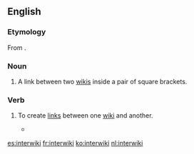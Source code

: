 {{wikipedia}}
{{selfref|For interwiki related to the Wikimedia projects, see [[Wikipedia:Wikipedia:InterWikimedia links|Wikipedia:InterWikimedia links]].}}
==English==

===Etymology===
From {{prefix|inter|wiki}}.

===Noun===
{{en-noun}}

# {{context|Wiktionary and WMF jargon}} A link between two [[wiki]]s inside a pair of square brackets.<!--that is, not in the style of a URL like http://en.wiktionary.org/wiki/interwiki--><!--is that really part of the definition, or is any link between wikis an interwiki link?-->

===Verb===
{{en-verb|interwikis|interwikiing|interwikied}}

# {{context|Wiktionary and WMF jargon}} To create [[link]]s between one [[wiki]] and another.
#* {{quote-book|year=2008|page=415|passage=Any page, not just articles, can be '''interwikied'''.|author=Phoebe Ayers, Charles Matthews, Ben Yates}}

[[es:interwiki]]
[[fr:interwiki]]
[[ko:interwiki]]
[[nl:interwiki]]